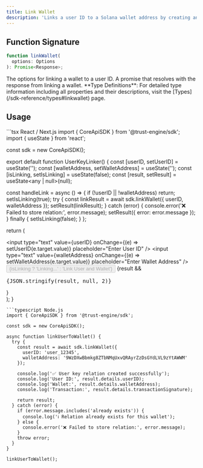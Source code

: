 ```yaml
---
title: Link Wallet
description: 'Links a user ID to a Solana wallet address by creating an on-chain relationship record.'
---
```


## Function Signature

```typescript
function linkWallet(
  options: Options
): Promise<Response>;
```

<ResponseField name="options" type="[Options](/sdk-reference/types#linkwallet-options)">
  The options for linking a wallet to a user ID.
</ResponseField>

<ResponseField name="Promise" type="Promise<[Response](/sdk-reference/types#linkwallet-response)>">
  A promise that resolves with the response from linking a wallet.
</ResponseField>

<Info>
**Type Definitions**: For detailed type information including all properties and their descriptions, visit the [Types](/sdk-reference/types#linkwallet) page.
</Info>

## Usage

<CodeGroup>
```tsx React / Next.js
import { CoreApiSDK } from '@trust-engine/sdk';
import { useState } from 'react';

const sdk = new CoreApiSDK();

export default function UserKeyLinker() {
  const [userID, setUserID] = useState('');
  const [walletAddress, setWalletAddress] = useState('');
  const [isLinking, setIsLinking] = useState(false);
  const [result, setResult] = useState<any | null>(null);

  const handleLink = async () => {
    if (!userID || !walletAddress) return;
    setIsLinking(true);
    try {
      const linkResult = await sdk.linkWallet({ userID, walletAddress });
      setResult(linkResult);
    } catch (error) {
      console.error('❌ Failed to store relation:', error.message);
      setResult({ error: error.message });
    } finally {
      setIsLinking(false);
    }
  };

  return (
    <div>
      <input 
        type="text" 
        value={userID} 
        onChange={(e) => setUserID(e.target.value)}
        placeholder="Enter User ID"
      />
      <input 
        type="text" 
        value={walletAddress} 
        onChange={(e) => setWalletAddress(e.target.value)}
        placeholder="Enter Wallet Address"
      />
      <button onClick={handleLink} disabled={isLinking}>
        {isLinking ? 'Linking...' : 'Link User and Wallet'}
      </button>
      {result && <pre>{JSON.stringify(result, null, 2)}</pre>}
    </div>
  );
}
```
```typescript Node.js
import { CoreApiSDK } from '@trust-engine/sdk';

const sdk = new CoreApiSDK();

async function linkUserToWallet() {
  try {
    const result = await sdk.linkWallet({
      userID: 'user_12345',
      walletAddress: '9WzDXwBbmkg8ZTbNMqUxvQRAyrZzDsGYdLVL9zYtAWWM'
    });
    
    console.log('✅ User key relation created successfully');
    console.log('User ID:', result.details.userID);
    console.log('Wallet:', result.details.walletAddress);
    console.log('Transaction:', result.details.transactionSignature);
    
    return result;
  } catch (error) {
    if (error.message.includes('already exists')) {
      console.log('ℹ️ Relation already exists for this wallet');
    } else {
      console.error('❌ Failed to store relation:', error.message);
    }
    throw error;
  }
}

linkUserToWallet();
```
</CodeGroup>
